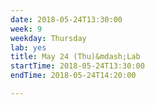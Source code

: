 ```yaml
---
date: 2018-05-24T13:30:00
week: 9
weekday: Thursday
lab: yes
title: May 24 (Thu)&mdash;Lab
startTime: 2018-05-24T13:30:00
endTime: 2018-05-24T14:20:00

---
```

